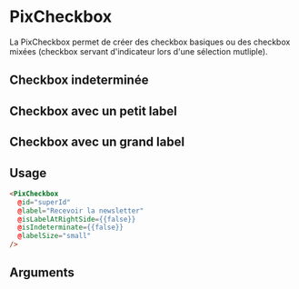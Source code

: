 

<Meta
  title='Form/Checkbox'
  component='PixCheckbox'
  decorators={[centered]}
  argTypes={stories.argTypes}
/>

# PixCheckbox

La PixCheckbox permet de créer des checkbox basiques ou des checkbox mixées (checkbox servant d'indicateur lors d'une sélection mutliple).

<Canvas>
  <Story name='Default' story={stories.Default} height={60} />
</Canvas>

## Checkbox indeterminée
<Canvas>
  <Story name='Indeterminate' story={stories.indeterminateCheckbox} height={60} />
</Canvas>

## Checkbox avec un petit label
<Canvas>
  <Story name='SmallLabel' story={stories.checkboxWithSmallLabel} height={60} />
</Canvas>

## Checkbox avec un grand label
<Canvas>
  <Story name='LargeLabel' story={stories.checkboxWithLargeLabel} height={60} />
</Canvas>

## Usage

```html
<PixCheckbox
  @id="superId"
  @label="Recevoir la newsletter"
  @isLabelAtRightSide={{false}}
  @isIndeterminate={{false}}
  @labelSize="small"
/>
```

## Arguments

<ArgsTable story="Default" />

